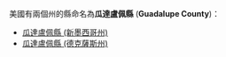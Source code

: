 美國有兩個州的縣命名為'''瓜達盧佩縣''' ('''Guadalupe County''')：
* [[瓜達盧佩縣_(新墨西哥州)|瓜達盧佩縣 (新墨西哥州)]]
* [[瓜達盧佩縣_(德克薩斯州)|瓜達盧佩縣 (德克薩斯州)]]
{{disambig|D瓜達盧佩縣|Cat=五字县名消歧义}}